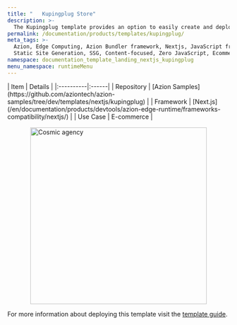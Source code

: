 ```yaml
---
title: "   Kupingplug Store"
description: >-
  The Kupingplug template provides an option to easily create and deploy an e-commerce website using TailwindCSS and Next.js.
permalink: /documentation/products/templates/kupingplug/
meta_tags: >-
  Azion, Edge Computing, Azion Bundler framework, Nextjs, JavaScript frameworks,
  Static Site Generation, SSG, Content-focused, Zero JavaScript, Ecommerce, store
namespace: documentation_template_landing_nextjs_kupingplug
menu_namespace: runtimeMenu
---
```



<div class="[&_.flex.flex-col]:!gap-4 [&_.flex.flex-col]:md:!gap-8 [&_.flex.flex-col]:2xl:!gap-16">
  <SectionBasicContent
    titleTag="h2"
    description="The Kupingplug template provides an option to easily create and deploy an e-commerce website using TailwindCSS and Next.js."
    buttons={[
      { label: "Deploy template", link: "https://console.azion.com/create/azion-community/kupingplug", outlined: false, icon: "ai ai-azion", iconPos: "left" },
      { label: "View demo", link: "https://vppopkdhn6.map.azionedge.net/", severity: "secondary", target:"_blank" }
    ]}
  />
</div>

<div style="display: flex; gap: 1rem; align-items: center; flex-direction: row; flex-wrap: wrap;">
  <div style="flex: 1; min-width: 300px;">
    | Item | Details |
    |:----------|:------|
    | Repository | [Azion Samples](https://github.com/aziontech/azion-samples/tree/dev/templates/nextjs/kupingplug) |
    | Framework | [Next.js](/en/documentation/products/devtools/azion-edge-runtime/frameworks-compatibility/nextjs/) |
    | Use Case | E-commerce |
  </div>
  <div style="display: flex; justify-content: center; align-items: center; flex: 1; min-width: 300px;">
    <img src="/assets/docs/images/uploads/template-showcase/nextjs/kupingplug.png" width="400" alt="Cosmic agency" style="max-width: 100%; height: auto;" />
  </div>
</div>

For more information about deploying this template visit the [template guide](/en/documentation/products/guides/next-js-ecommerce-collection/).